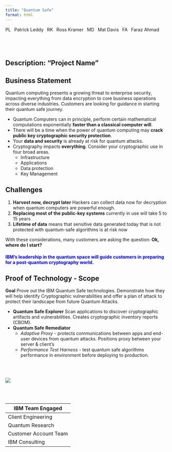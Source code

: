 ```yaml
---
title: "Quantum Safe"
format: html
---
```

```{=html}
<span class="dot">PL</span> &ensp;Patrick Leddy&ensp;
```
```{=html}
<span class="dot">RK</span> &ensp;Ross Kramer&ensp;
```
```{=html}
<span class="dot">MD</span> &ensp;Mat Davis&ensp;
```
```{=html}
<span class="dot">FA</span> &ensp;Faraz Ahmad&ensp;
```
<br>
---
Description: "Project Name"
---

## Business Statement

Quantum computing presents a growing threat to enterprise security, impacting everything from data encryption to core business operations across diverse industries. Customers are looking for guidance in starting their quantum safe journey.

- Quantum Computers can in principle, perform certain mathematical computations exponentially **faster than a classical computer will**. 
- There will be a time when the power of quantum computing may **crack public key cryptographic security protection**.  
- Your **data and security** is already at risk for quantum attacks.  
- Cryptography impacts **everything**. Consider your cryptographic use in four broad areas.  
    - Infrastructure  
    - Applications  
    - Data protection  
    - Key Management  

## Challenges

1. **Harvest now, decrypt later** Hackers can collect data now for decryption when quantum computers are powerful enough.
2. **Replacing most of the public-key systems** currently in use will take 5 to 15 years
3. **Lifetime of data** means that sensitive data generated today that is not protected with quantum-safe algorithms is at risk now

With these considerations, many customers are asking the question: **Ok, where do I start?**  

#### <span style="color: blue;">IBM's leadership in the quantum space will guide customers in preparing for a post-quantum cryptography world.</span>


## Proof of Technology - Scope

**Goal** Prove out the IBM Quantum Safe technologies. Demonstrate how they will help identify Cryptographic vulnerabilities and offer a plan of attack to protect their landscape from future Quantum Attacks.    

- **Quantum Safe Explorer** Scan applications to discover cryptographic artifacts and vulnerabilities. Creates cryptographic inventory reports (CBOM).
- **Quantum Safe Remediator** 
    - *Adaptive Proxy* - protects communications between apps and end-user devices from quantum attacks. Positions proxy between your server & client's
    - *Performance Test Harness* - test quantum safe algorithms performance in environment before deploying to production.   
    
<br><br>

![](images/ProjectPOTTImelinev3.png)

<br><br>

| **IBM Team Engaged**  |
|-----------------------|
| Client Engineering    |
| Quantum Research      |
| Customer Account Team |
| IBM Consulting        |   
